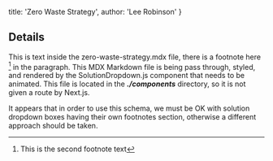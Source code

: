 
  title: 'Zero Waste Strategy',
  author: 'Lee Robinson'
}

## Details
This is text inside the zero-waste-strategy.mdx file, there is a footnote here [^{"second"}] in the paragraph. This MDX Markdown file is being pass through, styled, and rendered by the SolutionDropdown.js component that needs to be animated.  This file is located in the ***./components*** directory, so it is not given a route by Next.js.

It appears that in order to use this schema, we must be OK with solution dropdown boxes having their own footnotes section, otherwise a different approach should be taken.

[^{"second"}]: This is the second footnote text
